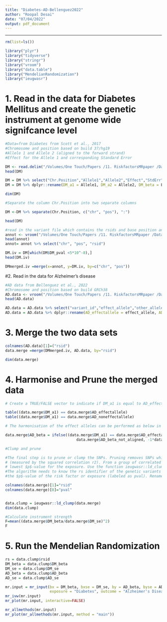 ```yaml
---
title: "Diabetes-AD-Bellenguez2022"
author: "Roopal Desai"
date: "07/04/2022"
output: pdf_document
---
```

---

```r
rm(list=ls())
```

```r
library("plyr") 
library("tidyverse")
library("stringr") 
library("vroom") 
library("data.table") 
library("MendelianRandomization") 
library("ieugwasr")
```

# 1. Read in the data for Diabetes Mellitus and create the genetic instrument at genome wide signifcance level 

```r
#Data=from Diabetes from Scott et al., 2017 
#Chromosome and position based on build 37/hg19
#Allele 1 and Allele 2 (aligned to the forward strand)
#Effect for the Allele 1 and corresponding Standard Error 

DM <- read.delim("/Volumes/One Touch/Papers /11. RiskfactorsMRpaper /Data/Diabetes Mellitus type ii/METAANALYSIS_DIAGRAM_SE1.txt")
head(DM)
```

```r
DM = DM %>% select("Chr.Position","Allele1","Allele2","Effect","StdErr","P.value")
DM = DM %>% dplyr::rename(DM_a1 = Allele1, DM_a2 = Allele2, DM_beta = Effect, DM_se = StdErr, DM_pval = P.value)

dim(DM)
```

```r
#Separate the column Chr.Position into two separate columns 

DM <-DM %>% separate(Chr.Position, c("chr", "pos"), ":")

head(DM)
```
```r
#read in the variant file which contains the rsids and base position and Chromosome for UKBB and is built on GRCH37  
annot <- vroom("/Volumes/One Touch/Papers /11. RiskfactorsMRpaper /Data/Blood Pressure/UKBioBankData/variants.tsv.bgz")
head(annot)
annot= annot %>% select("chr", "pos", "rsid")
```


```r
DM.iv = DM[which(DM$DM_pval <5*10^-8),]
head(DM.iv)
```

```r
DMmerged.iv =merge(x=annot, y=DM.iv, by=c("chr", "pos"))
```

#2. Read in the data for Alzheimer's disease 

```r
#AD data from Bellenguez et al., 2022 
#Chromosome and position based on build GRCh38
AD.data <- vroom("/Volumes/One Touch/Papers /11. RiskfactorsMRpaper /Data/Alzheimer's Disease/Bellenguez 2022/GCST90027158_buildGRCh38.tsv")
head(AD.data)
```

```r
AD.data = AD.data %>% select("variant_id","effect_allele","other_allele","beta","standard_error","p_value")
AD.data = AD.data %>% dplyr::rename(AD_effectallele = effect_allele, AD_noneffectallele = other_allele, AD_beta_not_aligned = beta, AD_se = standard_error, AD_pval = p_value)
```

# 3. Merge the two data sets 

```r

colnames(AD.data)[1]=("rsid")
data.merge =merge(DMmerged.iv, AD.data, by="rsid") 

dim(data.merge)
```
# 4. Harmonise and Prune the merged data 

```r

# Create a TRUE/FALSE vector to indicate if DM_a1 is equal to AD_effectallele. 

table((data.merge$DM_a1) == data.merge$AD_effectallele)
table((data.merge$DM_a1) == data.merge$AD_noneffectallele)
```

```r

# The harmonisation of the effect alleles can be performed as below in this case we are just creating the variable AD_beta as all the alleles are aligned 

data.merge$AD_beta = ifelse((data.merge$DM_a1) == data.merge$AD_effectallele, 
                                data.merge$AD_beta_not_aligned, -1*data.merge$AD_beta_not_aligned)
```

```r

#Clump and prune

#The final step is to prune or clump the SNPs. Pruning removes SNPs which are correlated 
# (measured by the squared correlation r2). From a group of correlated SNPs it retains the one with the 
# lowest $p$-value for the exposure. Use the function ieugwasr::ld_clump to prune the data. 
#The algorithm needs to know the rs identifier of the genetic variants (labeled as rsid) and 
#the $p$-value of the risk factor or exposure (labeled as pval). Rename the following columns accordingly:

colnames(data.merge)[1]="rsid"
colnames(data.merge)[8]="pval"


data.clump = ieugwasr::ld_clump(data.merge)
dim(data.clump)
```

```r
#Calculate instrument strength
F=mean((data.merge$DM_beta/data.merge$DM_se)^2)
F
```

# 5. Run the Mendelian Randomization 


```r
rs = data.clump$rsid
DM_beta = data.clump$DM_beta
DM_se = data.clump$DM_se
AD_beta = data.clump$AD_beta
AD_se = data.clump$AD_se

mr.input = mr_input(bx = DM_beta, bxse = DM_se, by = AD_beta, byse = AD_se, 
                    exposure = "Diabetes", outcome = "Alzheimer's Disease", snps = rs)
mr_ivw(mr.input)
mr_plot(mr.input, interactive=FALSE)

```
```r
mr_allmethods(mr.input)
mr_plot(mr_allmethods(mr.input, method = "main"))
```


